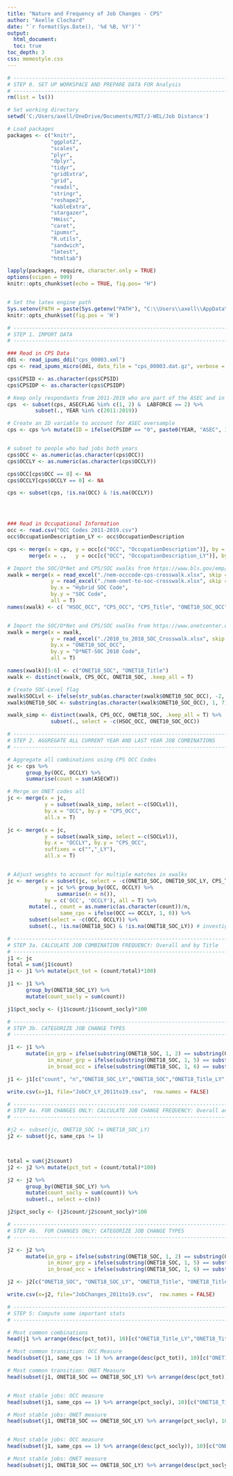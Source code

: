 ```yaml
---
title: "Nature and Frequency of Job Changes - CPS"
author: "Axelle Clochard"
date: "`r format(Sys.Date(), '%d %B, %Y')`"
output:
  html_document:
  toc: true
toc_depth: 3
css: memostyle.css
---
```

  

  
``` r


# ------------------------------------------------------------------------------------------------------#
# STEP 0. SET UP WORKSPACE AND PREPARE DATA FOR Analysis
# ------------------------------------------------------------------------------------------------------#
rm(list = ls())

# Set working directory 
setwd('C:/Users/axell/OneDrive/Documents/MIT/J-WEL/Job Distance')

# Load packages 
packages <- c("knitr",
              "ggplot2",
              "scales",
              "plyr",
              "dplyr",
              "tidyr",
              "gridExtra",
              "grid",
              "readxl",
              "stringr",
              "reshape2", 
              "kableExtra",
              "stargazer", 
              "Hmisc", 
              "caret", 
              "ipumsr",
              "R.utils",
              "sandwich",
              "lmtest",
              "htmltab")

lapply(packages, require, character.only = TRUE)
options(scipen = 999)
knitr::opts_chunk$set(echo = TRUE, fig.pos= "H")


# Set the latex engine path
Sys.setenv(PATH = paste(Sys.getenv("PATH"), "C:\\Users\\axell\\AppData\\Local\\MiKTeX\\2.9\\miktex\\bin\\x64", sep=.Platform$path.sep))
knitr::opts_chunk$set(fig.pos = 'H')
```


```r
# ------------------------------------------------------------------------------------------------------#
# STEP 1. IMPORT DATA
# ------------------------------------------------------------------------------------------------------#

### Read in CPS Data
ddi <- read_ipums_ddi("cps_00003.xml")
cps <- read_ipums_micro(ddi, data_file = "cps_00003.dat.gz", verbose = FALSE)

cps$CPSID <- as.character(cps$CPSID)
cps$CPSIDP <- as.character(cps$CPSIDP)

# Keep only respondants from 2011-2019 who are part of the ASEC and in the Labor force in the current year 
cps  <- subset(cps, ASECFLAG %in% c(1, 2) &  LABFORCE == 2) %>%
         subset(., YEAR %in% c(2011:2019))

# Create an ID variable to account for ASEC oversample
cps <- cps %>% mutate(ID = ifelse(CPSIDP == "0", paste0(YEAR, "ASEC", 1:n()), CPSIDP))


# subset to people who had jobs both years
cps$OCC <- as.numeric(as.character(cps$OCC))
cps$OCCLY <- as.numeric(as.character(cps$OCCLY))

cps$OCC[cps$OCC == 0] <- NA
cps$OCCLY[cps$OCCLY == 0] <- NA 

cps <- subset(cps, !is.na(OCC) & !is.na(OCCLY))




### Read in Occupational Information 
occ <- read.csv("OCC Codes 2011-2019.csv")
occ$OccupationDescription_LY <- occ$OccupationDescription

cps <- merge(x = cps, y = occ[c("OCC", "OccupationDescription")], by = "OCC", all.x = T) %>%
       merge(x = .,   y = occ[c("OCC", "OccupationDescription_LY")], by.x = "OCCLY", by.y = "OCC", all.x = T)

# Import the SOC/O*Net and CPS/SOC xwalks from https://www.bls.gov/emp/documentation/crosswalks.htm
xwalk = merge(x = read_excel("./nem-occcode-cps-crosswalk.xlsx", skip = 4)[c(2,4:5)],
              y = read_excel("./nem-onet-to-soc-crosswalk.xlsx", skip = 4)[c(2,4)],
              by.x = "Hybrid SOC Code", 
              by.y = "SOC Code", 
              all = T) 
names(xwalk) <- c( "HSOC_OCC", "CPS_OCC", "CPS_Title", "ONET10_SOC_OCC")


# Import the SOC/O*Net and CPS/SOC xwalks from https://www.onetcenter.org/taxonomy/2010/soc2018.html
xwalk = merge(x = xwalk,
              y = read_excel("./2010_to_2018_SOC_Crosswalk.xlsx", skip = 3)[c(1,3:4)],
              by.x = "ONET10_SOC_OCC", 
              by.y = "O*NET-SOC 2010 Code", 
              all = T) 

names(xwalk)[5:6] <- c("ONET18_SOC", "ONET18_Title")
xwalk <- distinct(xwalk, CPS_OCC, ONET18_SOC, .keep_all = T)

# Create SOC-Level flag
xwalk$SOCLvl <- ifelse(str_sub(as.character(xwalk$ONET10_SOC_OCC), -2, -1) == "00", 1, 0)
xwalk$ONET10_SOC <- substring(as.character(xwalk$ONET10_SOC_OCC), 1, 7)

xwalk_simp <- distinct(xwalk, CPS_OCC, ONET18_SOC, .keep_all = T) %>% 
              subset(., select = -c(HSOC_OCC, ONET10_SOC_OCC))
```




```r

# ------------------------------------------------------------------------------------------------------#
# STEP 2. AGGREGATE ALL CURRENT YEAR AND LAST YEAR JOB COMBINATIONS
# ------------------------------------------------------------------------------------------------------#

# Aggregate all combinations using CPS OCC Codes
jc <- cps %>% 
      group_by(OCC, OCCLY) %>%
      summarise(count = sum(ASECWT))

# Merge on ONET codes all  
jc <- merge(x = jc,
            y = subset(xwalk_simp, select =-c(SOCLvl)),
            by.x = "OCC", by.y = "CPS_OCC", 
            all.x = T) 

jc <- merge(x = jc,
            y = subset(xwalk_simp, select =-c(SOCLvl)),
            by.x = "OCCLY", by.y = "CPS_OCC", 
            suffixes = c("","_LY"),
            all.x = T)


# Adjust weights to account for multiple matches in xwalks
jc <- merge(x = subset(jc, select = -c(ONET10_SOC, ONET10_SOC_LY, CPS_Title_LY, CPS_Title)),
            y = jc %>% group_by(OCC, OCCLY) %>%
                summarise(n = n()),
            by = c('OCC', 'OCCLY'), all = T) %>%
       mutate(., count = as.numeric(as.character(count))/n,
                 same_cps = ifelse(OCC == OCCLY, 1, 0)) %>%
       subset(select = -c(OCC, OCCLY)) %>%
       subset(., !is.na(ONET18_SOC) & !is.na(ONET18_SOC_LY)) # investigate the issue of 165 missing records at some point
```



```r

# ------------------------------------------------------------------------------------------------------#
# STEP 3a. CALCULATE JOB COMBINATION FREQUENCY: Overall and by Title
# ------------------------------------------------------------------------------------------------------#
j1 <- jc
total = sum(j1$count)
j1 <- j1 %>% mutate(pct_tot = (count/total)*100)

j1 <- j1 %>% 
      group_by(ONET18_SOC_LY) %>%
      mutate(count_socly = sum(count))

j1$pct_socly <- (j1$count/j1$count_socly)*100

# ------------------------------------------------------------------------------------------------------#
# STEP 3b. CATEGORIZE JOB CHANGE TYPES
# ------------------------------------------------------------------------------------------------------#

j1 <- j1 %>%
      mutate(in_grp = ifelse(substring(ONET18_SOC, 1, 2) == substring(ONET18_SOC_LY, 1, 2), 1, 0),
             in_minor_grp = ifelse(substring(ONET18_SOC, 1, 5) == substring(ONET18_SOC_LY, 1, 5), 1, 0),
             in_broad_occ = ifelse(substring(ONET18_SOC, 1, 6) == substring(ONET18_SOC_LY, 1, 6), 1, 0)) 

j1 <- j1[c("count", "n","ONET18_SOC_LY","ONET18_SOC","ONET18_Title_LY","ONET18_Title", "pct_tot", "count_socly", "pct_socly", "same_cps", "in_grp",     "in_minor_grp", "in_broad_occ")]

write.csv(x=j1, file="JobCY_LY_2011to19.csv",  row.names = FALSE)
```




```r

# ------------------------------------------------------------------------------------------------------#
# STEP 4a. FOR CHANGES ONLY: CALCULATE JOB CHANGE FREQUENCY: Overall and by Title
# ------------------------------------------------------------------------------------------------------#

#j2 <- subset(jc, ONET18_SOC != ONET18_SOC_LY) 
j2 <- subset(jc, same_cps != 1) 



total = sum(j2$count)
j2 <- j2 %>% mutate(pct_tot = (count/total)*100)

j2 <- j2 %>% 
      group_by(ONET18_SOC_LY) %>%
      mutate(count_socly = sum(count)) %>%
      subset(., select =-c(n))

j2$pct_socly <- (j2$count/j2$count_socly)*100

# ------------------------------------------------------------------------------------------------------#
# STEP 4b.  FOR CHANGES ONLY: CATEGORIZE JOB CHANGE TYPES
# ------------------------------------------------------------------------------------------------------#

j2 <- j2 %>%
      mutate(in_grp = ifelse(substring(ONET18_SOC, 1, 2) == substring(ONET18_SOC_LY, 1, 2), 1, 0),
             in_minor_grp = ifelse(substring(ONET18_SOC, 1, 5) == substring(ONET18_SOC_LY, 1, 5), 1, 0),
             in_broad_occ = ifelse(substring(ONET18_SOC, 1, 6) == substring(ONET18_SOC_LY, 1, 6), 1, 0))

j2 <- j2[c("ONET18_SOC", "ONET18_SOC_LY", "ONET18_Title", "ONET18_Title_LY", "count", "pct_tot", "count_socly", "pct_socly", "in_grp", "in_minor_grp", "in_broad_occ")]

write.csv(x=j2, file="JobChanges_2011to19.csv",  row.names = FALSE)


```




```r

# ------------------------------------------------------------------------------------------------------#
# STEP 5: Compute some important stats
# ------------------------------------------------------------------------------------------------------#

# Most common combinations
head(j1 %>% arrange(desc(pct_tot)), 10)[c("ONET18_Title_LY","ONET18_Title", "pct_tot")]

# Most common transition: OCC Measure
head(subset(j1, same_cps != 1) %>% arrange(desc(pct_tot)), 10)[c("ONET18_Title_LY","ONET18_Title")]

# Most common transition: ONET Measure
head(subset(j1, ONET18_SOC == ONET18_SOC_LY) %>% arrange(desc(pct_tot)), 10)[c("ONET18_Title_LY","ONET18_Title")]


# Most stable jobs: OCC measure
head(subset(j1, same_cps == 1) %>% arrange(pct_socly), 10)[c("ONET18_Title_LY","ONET18_Title", "pct_socly")]

# Most stable jobs: ONET measure
head(subset(j1, ONET18_SOC == ONET18_SOC_LY) %>% arrange(pct_socly), 10)[c("ONET18_Title_LY","ONET18_Title", "pct_socly")]


# Most stable jobs: OCC measure
head(subset(j1, same_cps == 1) %>% arrange(desc(pct_socly)), 10)[c("ONET18_Title_LY","ONET18_Title", "pct_socly")]

# Most stable jobs: ONET measure
head(subset(j1, ONET18_SOC == ONET18_SOC_LY) %>% arrange(desc(pct_socly)), 10)[c("ONET18_Title_LY","ONET18_Title", "pct_socly")]

```






